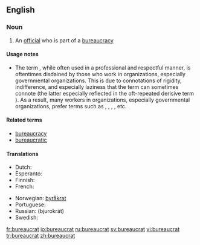 ==English==

===Noun===
{{en-noun}}

# An [[official]] who is part of a [[bureaucracy]]

====Usage notes====
* {{sense|an official}} The term {{term||bureaucrat}}, while often used in a professional and respectful manner, is oftentimes disdained by those who work in organizations, especially governmental organizations. This is due to connotations of rigidity, indifference, and especially laziness that the term can sometimes connote (the latter especially reflected in the oft-repeated derisive term {{term||[[lazy]] bureaucrat}}). As a result, many workers in organizations, especially governmental organizations, prefer terms such as {{term|manager}}, {{term|public manager}}, {{term|public servant}}, {{term|public official}}, etc.

====Related terms====
* [[bureaucracy]]
* [[bureaucratic]]

====Translations====
{{trans-top|official}}
* Dutch: {{t|nl|bureaucraat}} {{m}}
* Esperanto: {{t|eo|burokrato}}
* Finnish: {{t|fi|byrokraatti}}
* French: {{t|fr|fonctionnaire}} {{m|f}}
{{trans-mid}}
* Norwegian: [[byråkrat]] {{m}}
* Portuguese: {{t|pt|burocrata}} {{m|f}}
* Russian: {{t|ru|бюрократ}} (bjurokrát) {{m}}
* Swedish: {{t|sv|byråkrat}} {{c}}
{{trans-bottom}}

[[fr:bureaucrat]]
[[io:bureaucrat]]
[[ru:bureaucrat]]
[[sv:bureaucrat]]
[[vi:bureaucrat]]
[[tr:bureaucrat]]
[[zh:bureaucrat]]